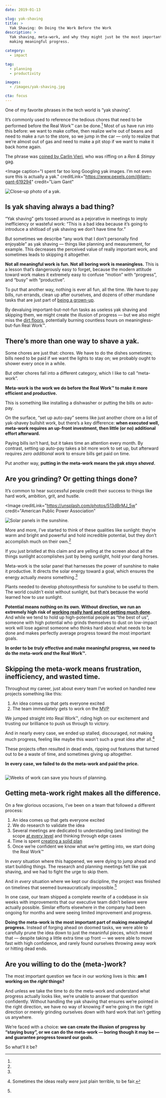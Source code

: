 ```yaml
---
date: 2019-01-13

slug: yak-shaving
title: >
  Yak Shaving: On Doing the Work Before the Work
description: >
  Yak shaving, meta-work, and why they might just be the most important part of
  making meaningful progress.

category:
  - impact

tag:
  - planning
  - productivity

images:
  - /images/yak-shaving.jpg

cta: focus
---
```



One of my favorite phrases in the tech world is “yak shaving”.

It’s commonly used to reference the tedious chores that need to be performed
before the Real Work™ can be done.[^etymology] Most of us have run into this
before: we want to make coffee, then realize we’re out of beans and need to make
a run to the store, so we jump in the car — only to realize that we’re almost
out of gas and need to make a pit stop if we want to make it back home again.

[^etymology]:
  The phrase was
  [coined by Carlin Vieri](https://en.wiktionary.org/wiki/yak_shaving), who was
  riffing on a _Ren & Stimpy_ gag.

<Image
  caption="I spent far too long Googling yak images. I’m not even sure this is actually a yak."
  creditLink="https://www.pexels.com/@liam-gant-619294"
  credit="Liam Gant"
>

![Close-up photo of a yak.](images/yak-shaving.jpg)

</Image>

## Is yak shaving always a bad thing?

“Yak shaving” gets tossed around as a pejorative in meetings to imply
inefficiency or wasteful work: “This is a bad idea because it’s going to
introduce a shitload of yak shaving we don’t have time for.”

But sometimes we describe “any work that I don’t personally find enjoyable” as
yak shaving — things like planning and measurement, for example. This decreases
the perceived value of really important work, and sometimes leads to skipping it
altogether.

**Not all meaningful work is fun. Not all boring work is meaningless.** This is
a lesson that’s dangerously easy to forget, because the modern attitude toward
work makes it extremely easy to confuse “motion” with “progress”, and “busy”
with “productive”.

<Tweetable quote="Yak shaving is an unfortunate side-effect of having survived to adulthood." />

To put that another way, nothing is ever all fun, all the time. We have to pay
bills, run errands, clean up after ourselves, and dozens of other mundane tasks
that are just part of [being a grown-up](/growing-up-vs-growing-older).

By devaluing important-but-not-fun tasks as useless yak shaving and skipping
them, we might create the illusion of progress — but we also might miss the
[dirt floors](/dirt-floors), potentially burning countless hours on
meaningless-but-fun Real Work™.

## There’s more than one way to shave a yak.

Some chores are just that: chores. We have to do the dishes sometimes; bills
need to be paid if we want the lights to stay on; we probably ought to shower
every once in a while.

But other chores fall into a different category, which I like to call
“meta-work”.

**Meta-work is the work we do before the Real Work™ to make it more efficient
and productive.**

This is something like installing a dishwasher or putting the bills on auto-pay.

On the surface, “set up auto-pay” seems like just another chore on a list of
yak-shavey bullshit work, but there’s a key difference: **when executed well,
meta-work requires an up-front investment, then little (or no) additional effort
afterward.**

Paying bills isn’t hard, but it takes time an attention every month. By
contrast, setting up auto-pay takes a bit more work to set up, but afterward
requires _zero additional work_ to ensure bills get paid on time.

Put another way, **putting in the meta-work means the yak _stays shaved_.**

## Are you grinding? Or getting things done?

It’s common to hear successful people credit their success to things like hard
work, ambition, grit, and hustle.

<Image
  creditLink="https://unsplash.com/photos/513dBrMJ_5w"
  credit="American Public Power Association"
>

![Solar panels in the sunshine.](images/solar-panels.jpg)

</Image>

More and more, I’ve started to think of these qualities like sunlight: they’re
warm and bright and powerful and hold incredible potential, but they don’t
accomplish much on their own.[^analogy]

[^analogy]:
  If you just bristled at this claim and are yelling at the screen about all the
  things sunlight accomplishes just by being sunlight, hold your dang horses.

Meta-work is the solar panel that harnesses the power of sunshine to make it
productive. It directs the solar energy toward a goal, which ensures the energy
actually _means_ something.[^analogy-pt2]

[^analogy-pt2]:
  Plants needed to develop photosynthesis for sunshine to be useful to them. The
  world couldn’t exist without sunlight, but that’s because the world learned
  how to _use_ sunlight.

**Potential means nothing on its own. Without direction, we run an extremely
high risk of [working really hard and not getting much done](/overkill-cult).**
And while we tend to hold up high-potential people as “the best of us”, someone
with high potential who grinds themselves to dust on low-impact work will lose
against someone who thinks hard about what needs to be done and makes perfectly
average progress toward the most important goals.

**In order to be _truly_ effective and make meaningful progress, we need to do
the meta-work _and_ the Real Work™.**

## Skipping the meta-work means frustration, inefficiency, and wasted time.

Throughout my career, just about every team I’ve worked on handled new projects
something like this:

1. An idea comes up that gets everyone excited
2. The team immediately gets to work on the
   <abbr title="Minimum Viable Product">MVP</abbr>

We jumped straight into Real Work™, riding high on our excitement and trusting
our brilliance to push us through to victory.

And in nearly every case, we ended up stalled, discouraged, not making much
progress, feeling like maybe this wasn’t such a great idea after
all.[^bad-ideas]

[^bad-ideas]: Sometimes the ideas really _were_ just plain terrible, to be fair.

These projects often resulted in dead ends, ripping out features that turned out
to be a waste of time, and sometimes giving up altogether.

**In every case, we failed to do the meta-work and paid the price.**

<Image border={false}>

![Weeks of work can save you hours of planning.](images/weeks-of-work-can-save-you-hours-of-planning.jpg)

</Image>

## Getting meta-work right makes all the difference.

On a few glorious occasions, I’ve been on a team that followed a different
process:

1. An idea comes up that gets everyone excited
2. We do research to validate the idea
3. Several meetings are dedicated to understanding (and limiting) the scope
   [at every level](/level-setting) and thinking through edge cases
4. Time is spent [creating a solid plan](/effective-project-planning)
5. Once we’re confident we know what we’re getting into, we start doing the Real
   Work™

In _every_ situation where this happened, we were dying to jump ahead and start
building things. The research and planning meetings felt like yak shaving, and
we had to fight the urge to skip them.

And in _every_ situation where we kept our discipline, the project was finished
on timelines that seemed bureaucratically impossible.[^bi]

[^bi]:
  In one case, our team shipped a complete rewrite of a codebase in six weeks
  with improvements that our executive team didn’t believe were actually
  possible. Similar efforts elsewhere in the company had been ongoing for months
  and were seeing limited improvement and progress.

**Doing the meta-work is the most important part of making meaningful
progress.** Instead of forging ahead on doomed tasks, we were able to carefully
prune the idea down to just the meaninful pieces, which meant that — despite
taking a little extra time up front — we were able to move fast with high
confidence, and rarely found ourselves throwing away work or hitting dead ends.

## Are you willing to do the (meta-)work?

The most important question we face in our working lives is this: **am I working
on the _right_ things?**

And unless we take the time to do the meta-work and understand what progress
actually looks like, we’re unable to answer that question confidently. Without
handling the yak shaving that ensures we’re pointed in the right direction, we
have no way of knowing if we’re going in the right direction or merely grinding
ourselves down with hard work that isn’t getting us anywhere.

We’re faced with a choice: **we can create the illusion of progress by “staying
busy”, or we can do the meta-work — boring though it may be — and guarantee
progress toward our goals.**

So what’ll it be?
